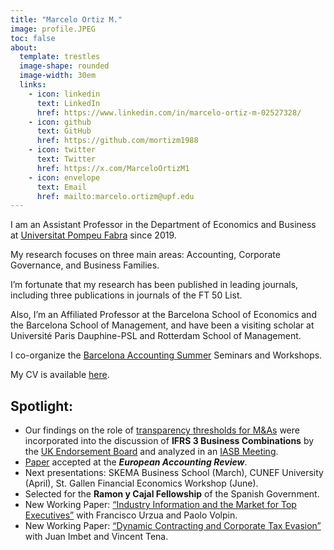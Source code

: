 ```yaml
---
title: "Marcelo Ortiz M."
image: profile.JPEG
toc: false
about: 
  template: trestles
  image-shape: rounded
  image-width: 30em
  links:
    - icon: linkedin
      text: LinkedIn
      href: https://www.linkedin.com/in/marcelo-ortiz-m-02527328/
    - icon: github
      text: GitHub
      href: https://github.com/mortizm1988
    - icon: twitter
      text: Twitter
      href: https://x.com/MarceloOrtizM1
    - icon: envelope
      text: Email
      href: mailto:marcelo.ortizm@upf.edu
---
```


I am an Assistant Professor in the Department of Economics and Business at [Universitat Pompeu Fabra](https://www.upf.edu/en/web/universitat/la-upf-en-els-ranquings) since 2019.

My research focuses on three main areas: Accounting, Corporate Governance, and Business Families.

I'm fortunate that my research has been published in leading journals, including three publications in journals of the FT 50 List.

Also, I'm an Affiliated Professor at the Barcelona School of Economics and the Barcelona School of Management, and have been a visiting scholar at Université Paris Dauphine-PSL and Rotterdam School of Management.

I co-organize the [Barcelona Accounting Summer](https://sites.google.com/view/bas-2021/inicio) Seminars and Workshops.

My CV is available [here](cv_2024-06.pdf).

## Spotlight**:**

-   Our findings on the role of [transparency thresholds for M&As](https://academic.oup.com/rfs/article-abstract/36/12/4788/7202058?redirectedFrom=fulltext&login=false) were incorporated into the discussion of **IFRS 3 Business Combinations** by the [UK Endorsement Board](https://ifrs-springapps-comment-letter-api-1.azuremicroservices.io/v2/download-file?path=638_68180_UK-Endorsement-Board_0_UKEB-Final-Comment-Letter-ED-BCDGI-UNSIGNED.pdf) and analyzed in an [IASB Meeting](https://www.ifrs.org/content/dam/ifrs/meetings/2025/april/iasb/ap18c-pis-evidence-based-feedback.pdf).
-   [Paper](https://papers.ssrn.com/sol3/papers.cfm?abstract_id=4096239) accepted at the ***European Accounting Review***.
-   Next presentations: SKEMA Business School (March), CUNEF University (April), St. Gallen Financial Economics Workshop (June).
-   Selected for the **Ramon y Cajal Fellowship** of the Spanish Government.
-   New Working Paper: ["Industry Information and the Market for Top Executives"](https://papers.ssrn.com/sol3/papers.cfm?abstract_id=5052279) with Francisco Urzua and Paolo Volpin.
-   New Working Paper: ["Dynamic Contracting and Corporate Tax Evasion"](https://papers.ssrn.com/sol3/papers.cfm?abstract_id=4872375) with Juan Imbet and Vincent Tena.